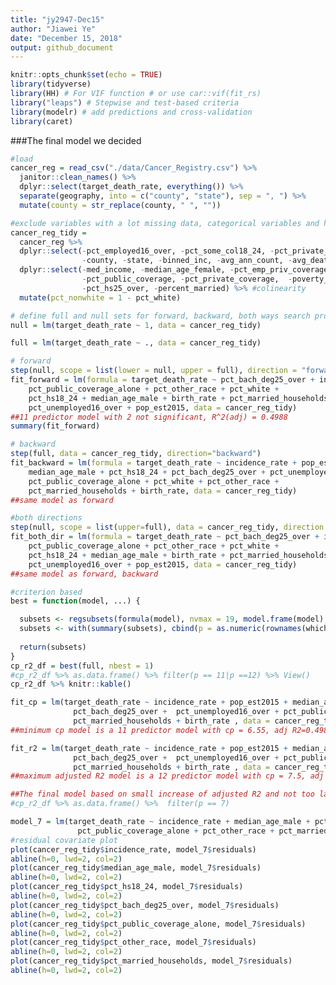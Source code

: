 ```yaml
---
title: "jy2947-Dec15"
author: "Jiawei Ye"
date: "December 15, 2018"
output: github_document
---
```


```r
knitr::opts_chunk$set(echo = TRUE)
library(tidyverse)
library(HH) # For VIF function # or use car::vif(fit_rs)
library("leaps") # Stepwise and test-based criteria
library(modelr) # add predictions and cross-validation
library(caret)
```

###The final model we decided
```r
#load
cancer_reg = read_csv("./data/Cancer_Registry.csv") %>%
  janitor::clean_names() %>%
  dplyr::select(target_death_rate, everything()) %>%
  separate(geography, into = c("county", "state"), sep = ", ") %>% 
  mutate(county = str_replace(county, " ", ""))

#exclude variables with a lot missing data, categorical variables and high collinearity variables
cancer_reg_tidy = 
  cancer_reg %>% 
  dplyr::select(-pct_employed16_over, -pct_some_col18_24, -pct_private_coverage_alone, #missing data
                -county, -state, -binned_inc, -avg_ann_count, -avg_deaths_per_year) %>%   #categorical, colinearity
  dplyr::select(-med_income, -median_age_female, -pct_emp_priv_coverage, 
                -pct_public_coverage, -pct_private_coverage,  -poverty_percent, 
                -pct_hs25_over, -percent_married) %>% #colinearity
  mutate(pct_nonwhite = 1 - pct_white)

# define full and null sets for forward, backward, both ways search procedures
null = lm(target_death_rate ~ 1, data = cancer_reg_tidy)

full = lm(target_death_rate ~ ., data = cancer_reg_tidy)

# forward
step(null, scope = list(lower = null, upper = full), direction = "forward")
fit_forward = lm(formula = target_death_rate ~ pct_bach_deg25_over + incidence_rate + 
    pct_public_coverage_alone + pct_other_race + pct_white + 
    pct_hs18_24 + median_age_male + birth_rate + pct_married_households + 
    pct_unemployed16_over + pop_est2015, data = cancer_reg_tidy)
##11 predictor model with 2 not significant, R^2(adj) = 0.4988
summary(fit_forward) 

# backward
step(full, data = cancer_reg_tidy, direction="backward")
fit_backward = lm(formula = target_death_rate ~ incidence_rate + pop_est2015 + 
    median_age_male + pct_hs18_24 + pct_bach_deg25_over + pct_unemployed16_over + 
    pct_public_coverage_alone + pct_white + pct_other_race + 
    pct_married_households + birth_rate, data = cancer_reg_tidy)
##same model as forward

#both directions
step(null, scope = list(upper=full), data = cancer_reg_tidy, direction = "both")
fit_both_dir = lm(formula = target_death_rate ~ pct_bach_deg25_over + incidence_rate + 
    pct_public_coverage_alone + pct_other_race + pct_white + 
    pct_hs18_24 + median_age_male + birth_rate + pct_married_households + 
    pct_unemployed16_over + pop_est2015, data = cancer_reg_tidy)
##same model as forward, backward

#criterion based
best = function(model, ...) {

  subsets <- regsubsets(formula(model), nvmax = 19, model.frame(model), ...)
  subsets <- with(summary(subsets), cbind(p = as.numeric(rownames(which)), which, rss, rsq, adjr2, cp, bic))
  
  return(subsets)
} 
cp_r2_df = best(full, nbest = 1)
#cp_r2_df %>% as.data.frame() %>% filter(p == 11|p ==12) %>% View()
cp_r2_df %>% knitr::kable()

fit_cp = lm(target_death_rate ~ incidence_rate + pop_est2015 + median_age_male + pct_hs18_24 + 
              pct_bach_deg25_over +  pct_unemployed16_over + pct_public_coverage_alone + pct_white + pct_other_race +
              pct_married_households + birth_rate , data = cancer_reg_tidy)
##minimum cp model is a 11 predictor model with cp = 6.55, adj R2=0.498808

fit_r2 = lm(target_death_rate ~ incidence_rate + pop_est2015 + median_age_male + pct_hs18_24 + pct_no_hs18_24 +
              pct_bach_deg25_over +  pct_unemployed16_over + pct_public_coverage_alone + pct_white + pct_other_race +
              pct_married_households + birth_rate , data = cancer_reg_tidy)
##maximum adjusted R2 model is a 12 predictor model with cp = 7.5, adj R2 = 0.498817

##The final model based on small increase of adjusted R2 and not too large cp
#cp_r2_df %>% as.data.frame() %>%  filter(p == 7)

model_7 = lm(target_death_rate ~ incidence_rate + median_age_male + pct_hs18_24 + pct_bach_deg25_over +
               pct_public_coverage_alone + pct_other_race + pct_married_households, data = cancer_reg_tidy)
#residual covariate plot
plot(cancer_reg_tidy$incidence_rate, model_7$residuals)
abline(h=0, lwd=2, col=2)
plot(cancer_reg_tidy$median_age_male, model_7$residuals)
abline(h=0, lwd=2, col=2)
plot(cancer_reg_tidy$pct_hs18_24, model_7$residuals)
abline(h=0, lwd=2, col=2)
plot(cancer_reg_tidy$pct_bach_deg25_over, model_7$residuals)
abline(h=0, lwd=2, col=2)
plot(cancer_reg_tidy$pct_public_coverage_alone, model_7$residuals)
abline(h=0, lwd=2, col=2)
plot(cancer_reg_tidy$pct_other_race, model_7$residuals)
abline(h=0, lwd=2, col=2)
plot(cancer_reg_tidy$pct_married_households, model_7$residuals)
abline(h=0, lwd=2, col=2)
```
